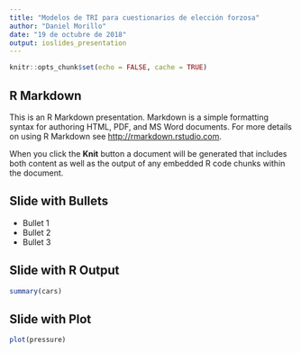 ```yaml
---
title: "Modelos de TRI para cuestionarios de elección forzosa"
author: "Daniel Morillo"
date: "19 de octubre de 2018"
output: ioslides_presentation
---
```


```r

knitr::opts_chunk$set(echo = FALSE, cache = TRUE)

```

## R Markdown

This is an R Markdown presentation. Markdown is a simple formatting syntax for authoring HTML, PDF, and MS Word documents. For more details on using R Markdown see <http://rmarkdown.rstudio.com>.

When you click the **Knit** button a document will be generated that includes both content as well as the output of any embedded R code chunks within the document.

## Slide with Bullets

- Bullet 1
- Bullet 2
- Bullet 3

## Slide with R Output

```r
summary(cars)
```

## Slide with Plot

```r
plot(pressure)
```

